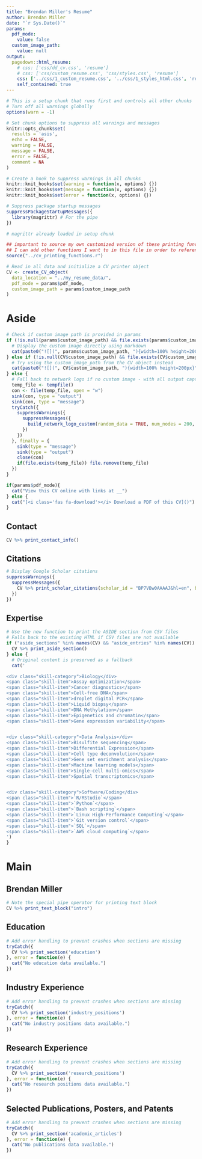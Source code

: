 ```yaml
---
title: "Brendan Miller's Resume"
author: Brendan Miller
date: "`r Sys.Date()`"
params:
  pdf_mode:
    value: false
  custom_image_path:
    value: null
output:
  pagedown::html_resume:
    # css: ['css/dd_cv.css', 'resume']
    # css: ['css/custom_resume.css', 'css/styles.css', 'resume']
    css: ['../css/1_custom_resume.css', '../css/1_styles_html.css', 'resume']
    self_contained: true
---
```


<style>
/* Custom styles for the ASIDE section skills */
.skill-category {
  font-weight: bold;
  display: block;
  margin: 0 !important;
  padding: 0 !important;
  height: 0.7em !important; /* Reduced height */
  line-height: 0.7 !important; /* Reduced line height */
  margin-bottom: 0 !important; /* No space after category header */
  break-inside: avoid !important; /* Prevent category from breaking across pages */
  page-break-inside: avoid !important; /* For older browsers */
}

/* Space between categories but not at the top */
.skill-category:not(:first-of-type) {
  margin-top: 0.6em !important; /* Space between categories */
  margin-bottom: 0 !important; /* No space after category header */
  break-before: auto; /* Allow breaks between categories */
  page-break-before: auto; /* For older browsers */
}

/* Group each category with its items */
.skill-category-group {
  break-inside: avoid !important; /* Keep the entire group together */
  page-break-inside: avoid !important; /* For older browsers */
  display: block;
  margin-bottom: 0.5em;
}

/* Ensure individual elements don't break */
.skill-category, .skill-category ~ .skill-item {
  break-inside: avoid !important; /* Keep categories and their items together */
  page-break-inside: avoid !important; /* For older browsers */
}

.skill-item {
  padding-left: 1em;
  display: block;
  margin-top: -0.35em !important; /* Pull items up closer to category */
  margin-bottom: 0.35em !important; /* Space between items */
  line-height: 1.1; /* Slightly increased line height */
}

/* Category spacing handled by CSS rules on skill-category */

.pagedjs_page:first-of-type .aside {
  margin-top: -50px; /* Move content higher */
}

/* Add spacing between Citations heading and the bar graph */
#citations {
  margin-bottom: 5px;
}

/* Style for the citations section */
#citations + p {
  margin-top: 0;
}
</style>

```r
# This is a setup chunk that runs first and controls all other chunks
# Turn off all warnings globally
options(warn = -1)

# Set chunk options to suppress all warnings and messages
knitr::opts_chunk$set(
  results = 'asis',
  echo = FALSE,
  warning = FALSE,
  message = FALSE,
  error = FALSE,
  comment = NA
)

# Create a hook to suppress warnings in all chunks
knitr::knit_hooks$set(warning = function(x, options) {})
knitr::knit_hooks$set(message = function(x, options) {})
knitr::knit_hooks$set(error = function(x, options) {})

# Suppress package startup messages
suppressPackageStartupMessages({
  library(magrittr) # For the pipe
})

# magrittr already loaded in setup chunk

## important to source my own customized version of these printing functions.
## I can add other functions I want to in this file in order to reference them later in this rmd when rendered.
source("../cv_printing_functions.r")

# Read in all data and initialize a CV printer object
CV <- create_CV_object(
  data_location = "../my_resume_data/",
  pdf_mode = params$pdf_mode,
  custom_image_path = params$custom_image_path
)
```


Aside
================================================================================

<!-- This is to insert a picture of me instead -->
<!-- ![logo](me.jpg){width=100%} -->

```r
# Check if custom image path is provided in params
if (!is.null(params$custom_image_path) && file.exists(params$custom_image_path)) {
  # Display the custom image directly using markdown
  cat(paste0("![](", params$custom_image_path, "){width=100% height=200px}"))
} else if (!is.null(CV$custom_image_path) && file.exists(CV$custom_image_path)) {
  # Try using the custom_image_path from the CV object instead
  cat(paste0("![](", CV$custom_image_path, "){width=100% height=200px}"))
} else {
  # Fall back to network logo if no custom image - with all output captured and discarded
  temp_file <- tempfile()
  con <- file(temp_file, open = "w")
  sink(con, type = "output")
  sink(con, type = "message")
  tryCatch({
    suppressWarnings({
      suppressMessages({
        build_network_logo_custom(random_data = TRUE, num_nodes = 200, num_edge_factor = 1.8, node_size = 8, margin_top = "-10px", margin_bottom = "0px", width = "100%", height = "200px")
      })
    })
  }, finally = {
    sink(type = "message")
    sink(type = "output")
    close(con)
    if(file.exists(temp_file)) file.remove(temp_file)
  })
}
```

```r
if(params$pdf_mode){
  cat("View this CV online with links at __")
} else {
  cat("[<i class='fas fa-download'></i> Download a PDF of this CV]()")
}
```

Contact {#contact}
--------------------------------------------------------------------------------

```r
CV %>% print_contact_info()
```

Citations {#citations}
--------------------------------------------------------------------------------

```r
# Display Google Scholar citations
suppressWarnings({
  suppressMessages({
    CV %>% print_scholar_citations(scholar_id = "BP7VBw0AAAAJ&hl=en", bar_color = "#4292c6")
  })
})
```

<!-- Software Coding {#skills} -->
<!-- -------------------------------------------------------------------------------- -->
<!-- &nbsp;&nbsp;&nbsp;&nbsp;`R/RStudio`<br />&nbsp;&nbsp;&nbsp;&nbsp;`Python`<br />&nbsp;&nbsp;&nbsp;&nbsp;`Bash scripting`<br />&nbsp;&nbsp;&nbsp;&nbsp;`Linux High-Performance`<br />&nbsp;&nbsp;&nbsp;&nbsp;&nbsp;`Computing` -->


Expertise {#skills}
--------------------------------------------------------------------------------
```r
# Use the new function to print the ASIDE section from CSV files
# Falls back to the existing HTML if CSV files are not available
if ("aside_sections" %in% names(CV) && "aside_entries" %in% names(CV)) {
  CV %>% print_aside_section()
} else {
  # Original content is preserved as a fallback
  cat('

<div class="skill-category">Biology</div>
<span class="skill-item">Assay optimization</span>
<span class="skill-item">Cancer diagnostics</span>
<span class="skill-item">Cell-free DNA</span>
<span class="skill-item">droplet digital PCR</span>
<span class="skill-item">Liquid biopsy</span>
<span class="skill-item">DNA Methylation</span>
<span class="skill-item">Epigenetics and chromatin</span>
<span class="skill-item">Gene expression variability</span>


<div class="skill-category">Data Analysis</div>
<span class="skill-item">Bisulfite sequencing</span>
<span class="skill-item">Differential Expression</span>
<span class="skill-item">Cell type deconvolution</span>
<span class="skill-item">Gene set enrichment analysis</span>
<span class="skill-item">Machine learning models</span>
<span class="skill-item">Single-cell multi-omics</span>
<span class="skill-item">Spatial transcriptomics</span>


<div class="skill-category">Software/Coding</div>
<span class="skill-item">`R/RStudio`</span>
<span class="skill-item">`Python`</span>
<span class="skill-item">`Bash scripting`</span>
<span class="skill-item">`Linux High-Performance Computing`</span>
<span class="skill-item">`Git version control`</span>
<span class="skill-item">`SQL`</span>
<span class="skill-item">`AWS cloud computing`</span>
')
}
```


Main
================================================================================

Brendan Miller {#title}
--------------------------------------------------------------------------------

```r
# Note the special pipe operator for printing text block
CV %>% print_text_block("intro")
```

Education {data-icon=graduation-cap data-concise=true}
--------------------------------------------------------------------------------

```r
# Add error handling to prevent crashes when sections are missing
tryCatch({
  CV %>% print_section('education')
}, error = function(e) {
  cat("No education data available.")
})
```

Industry Experience {data-icon=suitcase}
--------------------------------------------------------------------------------

```r
# Add error handling to prevent crashes when sections are missing
tryCatch({
  CV %>% print_section('industry_positions')
}, error = function(e) {
  cat("No industry positions data available.")
})
```

Research Experience {data-icon=laptop}
--------------------------------------------------------------------------------

```r
# Add error handling to prevent crashes when sections are missing
tryCatch({
  CV %>% print_section('research_positions')
}, error = function(e) {
  cat("No research positions data available.")
})
```

<!-- Teaching Experience {data-icon=chalkboard-teacher} -->
<!-- -------------------------------------------------------------------------------- -->

<!-- ```{r, eval=TRUE, warning=FALSE, message=FALSE} -->
<!-- CV %>% print_section('teaching_positions') -->
<!-- ``` -->


<!-- Selected Data Science Writing {data-icon=chart-line} -->
<!-- -------------------------------------------------------------------------------- -->

<!-- ```{r, eval=TRUE, warning=FALSE, message=FALSE} -->
<!-- CV %>% print_section('data_science_writings') -->
<!-- ``` -->


<!-- Selected Press (About)  {data-icon=newspaper} -->
<!-- -------------------------------------------------------------------------------- -->

<!-- ```{r, eval=TRUE, warning=FALSE, message=FALSE} -->
<!-- CV %>% print_section('about_me_press') -->
<!-- ``` -->


<!-- Selected Press (By)  {data-icon=newspaper} -->
<!-- -------------------------------------------------------------------------------- -->

<!-- ```{r, eval=TRUE, warning=FALSE, message=FALSE} -->
<!-- CV %>% print_section('by_me_press') -->
<!-- ``` -->


<!-- <br> -->
<!-- <br> -->


Selected Publications, Posters, and Patents {data-icon=book}
--------------------------------------------------------------------------------

```r
# Add error handling to prevent crashes when sections are missing
tryCatch({
  CV %>% print_section('academic_articles')
}, error = function(e) {
  cat("No publications data available.")
})
```

<!-- ```{r, eval=TRUE, warning=FALSE, message=FALSE} -->
<!-- CV %>% print_text_block('about_me_press') -->
<!-- ``` -->

<!-- ::: aside -->
<!-- ```{r, eval=TRUE, warning=FALSE, message=FALSE} -->
<!-- CV %>% print_text_block('industy_experience_aside') -->
<!-- ``` -->
<!-- ::: -->

<!-- Disclaimer {#disclaimer} -->
<!-- -------------------------------------------------------------------------------- -->

<!-- ```{r, eval=TRUE, warning=FALSE, message=FALSE} -->
<!-- CV %>% print_text_block('disclaimer') -->
<!-- ``` -->
